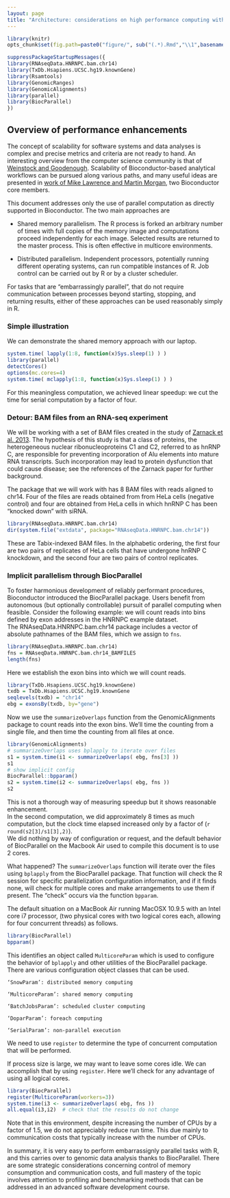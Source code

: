 ```yaml
---
layout: page
title: "Architecture: considerations on high performance computing with Bioconductor"
---
```


```r
library(knitr)
opts_chunk$set(fig.path=paste0("figure/", sub("(.*).Rmd","\\1",basename(knitr:::knit_concord$get('infile'))), "-"))
```

```r
suppressPackageStartupMessages({
library(RNAseqData.HNRNPC.bam.chr14)
library(TxDb.Hsapiens.UCSC.hg19.knownGene)
library(Rsamtools)
library(GenomicRanges)
library(GenomicAlignments)
library(parallel)
library(BiocParallel)
})
```

## Overview of performance enhancements

The concept of scalability for software systems and data
analyses is complex and precise metrics and criteria are
not ready to hand.  An interesting overview from the
computer science community is that of [Weinstock and Goodenough](http://repository.cmu.edu/sei/399/).
Scalability of Bioconductor-based
analytical workflows can be pursued along various paths, and
many useful ideas are presented in 
[work of Mike Lawrence and Martin Morgan](http://arxiv.org/abs/1409.2864), two Bioconductor core members.

This document addresses only the use of parallel computation
as directly supported in Bioconductor.  The two main approaches are

- Shared memory parallelism.  The R process is forked an
arbitrary number of times with full copies of the memory
image and computations proceed independently for each image.
Selected results are returned to the master process.  This
is often effective in multicore environments.

- Distributed parallelism.  Independent processors, potentially
running different operating systems, can run compatible instances
of R.  Job control can be carried out by R or by a cluster scheduler.

For tasks that are "embarrassingly parallel", that do not require
communication between processes beyond starting, stopping, and
returning results, either of these approaches can be used
reasonably simply in R.

### Simple illustration

We can demonstrate the shared memory approach with our laptop.

```r
system.time( lapply(1:8, function(x)Sys.sleep(1) ) )
library(parallel)
detectCores()
options(mc.cores=4)
system.time( mclapply(1:8, function(x)Sys.sleep(1) ) )
```

For this meaningless computation, we achieved linear speedup:
we cut the time for serial computation by a factor of four.

### Detour: BAM files from an RNA-seq experiment

We will be working with a set of BAM files
created in the study of [Zarnack et al. 2013](http://www.pubmedcentral.nih.gov/articlerender.fcgi?artid=3629564&tool=pmcentrez&rendertype=abstract).
The hypothesis of this study is that a class of proteins,
the heterogeneous nuclear ribonucleoproteins C1 and C2,
referred to as hnRNP C, are responsible for preventing
incorporation of Alu elements into mature RNA transcripts.
Such incorporation may lead to protein dysfunction that could
cause disease; see the references of the Zarnack paper for
further background.

The package that we will work with has 8 BAM files with
reads aligned to chr14.  Four of the files are reads obtained from
from HeLa cells (negative control) and four are obtained from
HeLa cells in which hnRNP C has been "knocked down" with siRNA.
```r
library(RNAseqData.HNRNPC.bam.chr14)
dir(system.file("extdata", package="RNAseqData.HNRNPC.bam.chr14"))
```
These are Tabix-indexed BAM files.  In the alphabetic ordering, the
first four are two pairs of replicates of HeLa cells
that have undergone hnRNP C knockdown, and the second four are
two pairs of control replicates.


### Implicit parallelism through BiocParallel

To foster harmonious development of reliably performant procedures,
Bioconductor introduced the BiocParallel package.  Users
benefit from autonomous (but optionally controllable) pursuit
of parallel computing when feasible.  Consider the following
example: we will count reads into bins defined by exon addresses
in the HNRNPC example dataset.  
The RNAseqData.HNRNPC.bam.chr14 package includes a vector
of absolute pathnames of the BAM files, which we assign to `fns`.

```r
library(RNAseqData.HNRNPC.bam.chr14)
fns = RNAseqData.HNRNPC.bam.chr14_BAMFILES
length(fns)
```

Here we establish the exon bins into which we will count reads.
```r
library(TxDb.Hsapiens.UCSC.hg19.knownGene)
txdb = TxDb.Hsapiens.UCSC.hg19.knownGene
seqlevels(txdb) = "chr14"
ebg = exonsBy(txdb, by="gene")
```

Now we use the `summarizeOverlaps` function from
the GenomicAlignments package to count reads into the exon bins.
We'll time the counting from a single file, and then time
the counting from all files at once.
```r
library(GenomicAlignments)
# summarizeOverlaps uses bplapply to iterate over files
s1 = system.time(i1 <- summarizeOverlaps( ebg, fns[3] ))
s1
# show implicit config
BiocParallel::bpparam()
s2 = system.time(i2 <- summarizeOverlaps( ebg, fns ))
s2
```
This is not a thorough way of measuring speedup but it
shows reasonable enhancement.  
In the second computation, we did approximately 8 times as
much computation, but the clock time elapsed increased only
by a factor of (`r round(s2[3]/s1[3],2)`).  
We did nothing by way of configuration
or request, and the default behavior of BiocParallel on
the Macbook Air used to compile this document is to use 2 cores.

What happened?  The `summarizeOverlaps` function will iterate
over the files using `bplapply` from the BiocParallel package.
That function will check the R session 
for specific parallelization configuration information,
and if it finds none, will check for multiple cores
and make arrangements to use them if present.
The "check" occurs via the function `bpparam`.

The default situation on a
MacBook Air running MacOSX 10.9.5 with
an Intel core i7 processor,
(two physical cores with two logical cores each, allowing
for four concurrent threads)
as follows.
```r
library(BiocParallel)
bpparam()
```
This identifies an object called `MulticoreParam` which is
used to configure the behavior of `bplapply` and other utilities
of the BiocParallel package.  There are various configuration
object classes that can be used.

```
‘SnowParam’: distributed memory computing

‘MulticoreParam’: shared memory computing

‘BatchJobsParam’: scheduled cluster computing

‘DoparParam’: foreach computing

‘SerialParam’: non-parallel execution
```
We need to use `register` to determine the type of
concurrent computation that will be performed.  

If process size is large, we may want to leave
some cores idle.  We can accomplish that by using `register`.
Here we'll check for any advantage of using all logical cores.
```r
library(BiocParallel)
register(MulticoreParam(workers=3))
system.time(i3 <- summarizeOverlaps( ebg, fns ))
all.equal(i3,i2)  # check that the results do not change
```
Note that 
in this environment, despite increasing the number of CPUs 
by a factor of 1.5, we
do not appreciably reduce run time.  This due mainly to communication
costs that typically increase with the number of CPUs.

In summary, it is very easy to perform embarrassignly parallel
tasks with R, and this carries over to genomic data analysis
thanks to BiocParallel.  There are some strategic considerations
concerning control of memory consumption and communication costs,
and full mastery of the topic involves attention to profiling and
benchmarking methods that can be addressed in an advanced software
development course.


